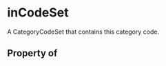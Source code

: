   

# inCodeSet

A <Link href="/CategoryCodeSet">CategoryCodeSet</Link> that contains this category code.

## Property of




